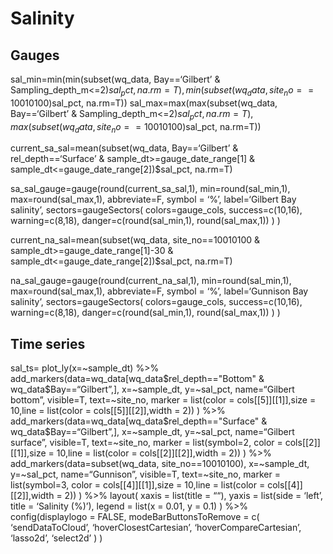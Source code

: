 # Salinity

## Gauges
sal_min=min(min(subset(wq_data, Bay=='Gilbert' & Sampling_depth_m<=2)$sal_pct, na.rm=T),min(subset(wq_data, site_no==10010100)$sal_pct, na.rm=T))
sal_max=max(max(subset(wq_data, Bay=='Gilbert' & Sampling_depth_m<=2)$sal_pct, na.rm=T),max(subset(wq_data, site_no==10010100)$sal_pct, na.rm=T))

current_sa_sal=mean(subset(wq_data, Bay=='Gilbert' & rel_depth=='Surface' & sample_dt>=gauge_date_range[1] & sample_dt<=gauge_date_range[2])$sal_pct, na.rm=T)

sa_sal_gauge=gauge(round(current_sa_sal,1), min=round(sal_min,1), max=round(sal_max,1), abbreviate=F, symbol = '%', label='Gilbert Bay salinity',
	sectors=gaugeSectors(
		colors=gauge_cols,
		success=c(10,16),
		warning=c(8,18),
		danger=c(round(sal_min,1), round(sal_max,1))
	)
)

current_na_sal=mean(subset(wq_data, site_no==10010100 & sample_dt>=gauge_date_range[1]-30 & sample_dt<=gauge_date_range[2])$sal_pct, na.rm=T)

na_sal_gauge=gauge(round(current_na_sal,1), min=round(sal_min,1), max=round(sal_max,1), abbreviate=F, symbol = '%', label='Gunnison Bay salinity',
	sectors=gaugeSectors(
		colors=gauge_cols,
		success=c(10,16),
		warning=c(8,18),
		danger=c(round(sal_min,1), round(sal_max,1))
	)
)


## Time series
sal_ts=
	plot_ly(x=~sample_dt) %>%
		add_markers(data=wq_data[wq_data$rel_depth=="Bottom" & wq_data$Bay=="Gilbert",], x=~sample_dt, y=~sal_pct, name="Gilbert bottom", visible=T,
			text=~site_no,
			marker = list(color = cols[[5]][[1]],size = 10,line = list(color = cols[[5]][[2]],width = 2))
		) %>% 
		add_markers(data=wq_data[wq_data$rel_depth=="Surface" & wq_data$Bay=="Gilbert",], x=~sample_dt, y=~sal_pct, name="Gilbert surface", visible=T, 
			text=~site_no,
			marker = list(symbol=2, color = cols[[2]][[1]],size = 10,line = list(color = cols[[2]][[2]],width = 2))
		) %>%
		add_markers(data=subset(wq_data, site_no==10010100), x=~sample_dt, y=~sal_pct, name="Gunnison", visible=T, 
			text=~site_no,
			marker = list(symbol=3, color = cols[[4]][[1]],size = 10,line = list(color = cols[[4]][[2]],width = 2))
		) %>%
		layout(
			xaxis = list(title = ""),
			yaxis = list(side = 'left', title = 'Salinity (%)'),
			legend = list(x = 0.01, y = 0.1)
		) %>% 
		config(displaylogo = FALSE,
			modeBarButtonsToRemove = c(
				'sendDataToCloud',
				'hoverClosestCartesian',
				'hoverCompareCartesian',
				'lasso2d',
				'select2d'
			)
		)

